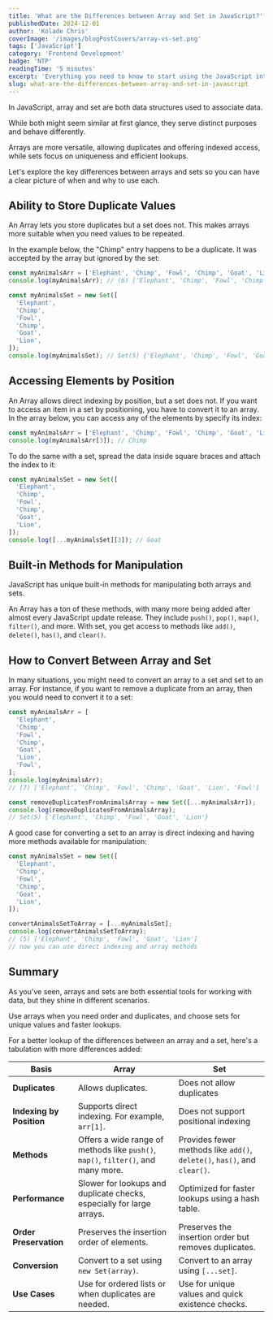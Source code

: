 ```yaml
---
title: 'What are the Differences between Array and Set in JavaScript?'
publishedDate: 2024-12-01
author: 'Kolade Chris'
coverImage: '/images/blogPostCovers/array-vs-set.png'
tags: ['JavaScript']
category: 'Frontend Development'
badge: 'NTP'
readingTime: '5 minutes'
excerpt: 'Everything you need to know to start using the JavaScript intersection observer API in your projects.'
slug: what-are-the-differences-between-array-and-set-in-javascript
---
```


In JavaScript, array and set are both data structures used to associate data.

While both might seem similar at first glance, they serve distinct purposes and behave differently.

Arrays are more versatile, allowing duplicates and offering indexed access, while sets focus on uniqueness and efficient lookups.

Let's explore the key differences between arrays and sets so you can have a clear picture of when and why to use each.

## Ability to Store Duplicate Values

An Array lets you store duplicates but a set does not. This makes arrays more suitable when you need values to be repeated.

In the example below, the "Chimp" entry happens to be a duplicate. It was accepted by the array but ignored by the set:

```js
const myAnimalsArr = ['Elephant', 'Chimp', 'Fowl', 'Chimp', 'Goat', 'Lion'];
console.log(myAnimalsArr); // (6) ['Elephant', 'Chimp', 'Fowl', 'Chimp', 'Goat', 'Lion']

const myAnimalsSet = new Set([
  'Elephant',
  'Chimp',
  'Fowl',
  'Chimp',
  'Goat',
  'Lion',
]);
console.log(myAnimalsSet); // Set(5) {'Elephant', 'Chimp', 'Fowl', 'Goat', 'Lion'}
```

## Accessing Elements by Position

An Array allows direct indexing by position, but a set does not. If you want to access an item in a set by positioning, you have to convert it to an array.
In the array below, you can access any of the elements by specify its index:

```js
const myAnimalsArr = ['Elephant', 'Chimp', 'Fowl', 'Chimp', 'Goat', 'Lion'];
console.log(myAnimalsArr[3]); // Chimp
```

To do the same with a set, spread the data inside square braces and attach the index to it:

```js
const myAnimalsSet = new Set([
  'Elephant',
  'Chimp',
  'Fowl',
  'Chimp',
  'Goat',
  'Lion',
]);
console.log([...myAnimalsSet][3]); // Goat
```

## Built-in Methods for Manipulation

JavaScript has unique built-in methods for manipulating both arrays and sets.

An Array has a ton of these methods, with many more being added after almost every JavaScript update release. They include `push()`, `pop()`, `map()`, `filter()`, and more.
With set, you get access to methods like `add()`, `delete()`, `has()`, and `clear()`.

## How to Convert Between Array and Set

In many situations, you might need to convert an array to a set and set to an array.
For instance, if you want to remove a duplicate from an array, then you would need to convert it to a set:

```js
const myAnimalsArr = [
  'Elephant',
  'Chimp',
  'Fowl',
  'Chimp',
  'Goat',
  'Lion',
  'Fowl',
];
console.log(myAnimalsArr);
// (7) ['Elephant', 'Chimp', 'Fowl', 'Chimp', 'Goat', 'Lion', 'Fowl']

const removeDuplicatesFromAnimalsArray = new Set([...myAnimalsArr]);
console.log(removeDuplicatesFromAnimalsArray);
// Set(5) {'Elephant', 'Chimp', 'Fowl', 'Goat', 'Lion'}
```

A good case for converting a set to an array is direct indexing and having more methods available for manipulation:

```js
const myAnimalsSet = new Set([
  'Elephant',
  'Chimp',
  'Fowl',
  'Chimp',
  'Goat',
  'Lion',
]);

convertAnimalsSetToArray = [...myAnimalsSet];
console.log(convertAnimalsSetToArray);
// (5) ['Elephant', 'Chimp', 'Fowl', 'Goat', 'Lion']
// now you can use direct indexing and array methods
```

## Summary

As you've seen, arrays and sets are both essential tools for working with data, but they shine in different scenarios.

Use arrays when you need order and duplicates, and choose sets for unique values and faster lookups.

For a better lookup of the differences between an array and a set, here's a tabulation with more differences added:

| **Basis**                | **Array**                                                                         | **Set**                                                                  |
| ------------------------ | --------------------------------------------------------------------------------- | ------------------------------------------------------------------------ |
| **Duplicates**           | Allows duplicates.                                                                | Does not allow duplicates                                                |
| **Indexing by Position** | Supports direct indexing. For example, `arr[1]`.                                  | Does not support positional indexing                                     |
| **Methods**              | Offers a wide range of methods like `push()`, `map()`, `filter()`, and many more. | Provides fewer methods like `add()`, `delete()`, `has()`, and `clear()`. |
| **Performance**          | Slower for lookups and duplicate checks, especially for large arrays.             | Optimized for faster lookups using a hash table.                         |
| **Order Preservation**   | Preserves the insertion order of elements.                                        | Preserves the insertion order but removes duplicates.                    |
| **Conversion**           | Convert to a set using `new Set(array)`.                                          | Convert to an array using `[...set]`.                                    |
| **Use Cases**            | Use for ordered lists or when duplicates are needed.                              | Use for unique values and quick existence checks.                        |
